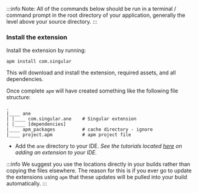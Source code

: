 


:::info 
Note: All of the commands below should be run in a terminal / command prompt in the root directory of your application, generally the level above your source directory.
:::


<SetupAPM />


### Install the extension 

Install the extension by running: 

```
apm install com.singular
```

This will download and install the extension, required assets, and all dependencies.

Once complete `apm` will have created something like the following file structure: 

```
.
|____ ane
| |____ com.singular.ane	# Singular extension
| |____ [dependencies]
|____ apm_packages			# cache directory - ignore
|____ project.apm			# apm project file
```

- Add the `ane` directory to your IDE. *See the tutorials located [here](/docs/tutorials/getting-started) on adding an extension to your IDE.*


:::info
We suggest you use the locations directly in your builds rather than copying the files elsewhere. The reason for this is if you ever go to update the extensions using `apm` that these updates will be pulled into your build automatically.
:::




